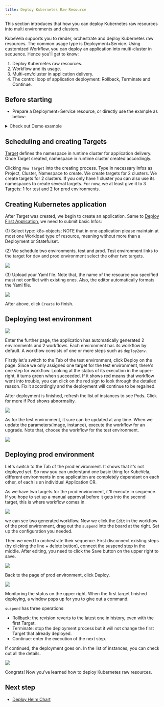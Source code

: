 ```yaml
---
title: Deploy Kubernetes Raw Resource
---
```


This section introduces that how you can deploy Kubernetes raw resources into multi environments and clusters.

KubeVela supports you to render, orchestrate and deploy Kubernetes raw resources. The common usage type is Deployment+Service. Using customized Workflow, you can deploy an application into multi-cluster in sequence. Hence you'll get to know:

1. Deploy Kubernetes raw resources.
2. Workflow and its usage.
3. Multi-env/cluster in application delivery.
4. The control loop of application deployment: Rollback, Terminate and Continue.

## Before starting

- Prepare a Deployment+Service resource, or directly use the example as below:

<details> <summary>Check out Demo example</summary>

```yaml
- apiVersion: apps/v1
  kind: Deployment
  metadata: null
  name: nginx
  spec: null
  strategy:
    type: Recreate
  selector:
    matchLabels: null
    app: nginx
  replicas: 1
  template:
    metadata: null
    labels:
      app: nginx
    spec: null
    containers:
      - name: nginx
        image: nginx
        ports:
          - containerPort: 80
- apiVersion: v1
  kind: Service
  metadata: null
  name: nginx
  namespace: default
  labels:
    app: nginx
  annotations:
    service.beta.kubernetes.io/aws-load-balancer-type: nlb
  spec: null
  externalTrafficPolicy: Local
  ports:
    - name: http
      port: 80
      protocol: TCP
      targetPort: 80
  selector:
    app: nginx
  type: LoadBalancer
```

</details>

<!-- - For setting up two and more runtime clusters, check out: [Manage Runtime Cluster](./manage-cluster) TODO v1.2-->

## Scheduling and creating Targets

[Target](../getting-started/core-concept#target) defines the namespace in runtime cluster for application delivery. Once Target created, namespace in runtime cluster created accordingly.

Clicking `New Target` into the creating process. Type in necessary Infos as Project, Cluster, Namespace to create. We create targets for 2 clusters. We create targets for 2 clusters. If you only have 1 cluster you can also use its namespaces to create several targets. For now, we at least give it to 3 Targets: 1 for test and 2 for prod environments.

## Creating Kubernetes application

After Target was created, we begin to create an application. Same to [Deploy First Application](../quick-start), we need to submit basic Infos:

(1) Select type: k8s-objects; NOTE that in one application please maintain at most one Workload type of resource, meaning without more than a Deployment or Statefulset.

(2) We schedule two environments, test and prod. Test environment links to the target for dev and prod environment select the other two targets.

![](../resources/create-k8s-app.jpg)

(3) Upload your Yaml file. Note that, the name of the resource you specified must not conflict with existing ones. Also, the editor automatically formats the Yaml file.

![](../resources/config-k8s-app.jpg)

After above, click `Create` to finish.

## Deploying test environment

![](../resources/app-dashboard.jpg)

Enter the further page, the application has automatically generated 2 environments and 2 workflows. Each environment has its workflow by default. A workflow consists of one or more steps such as `deploy2env`.

Firstly let's switch to the Tab of the test environment, click Deploy on the page. Since we only assigned one target for the test environment, there's one step for workflow. Looking at the status of its execution in the upper-right, it turns green when succeeded. If it shows red means that workflow went into trouble, you can click on the red sign to look through the detailed reason. Fix it accordingly and the deployment will continue to be regained.

After deployment is finished, refresh the list of instances to see Pods. Click for more if Pod shows abnormality.

![](../resources/pod-list.jpg)

As for the test environment, it sure can be updated at any time. When we update the parameters(image, instance), execute the workflow for an upgrade. Note that, choose the workflow for the test environment.

![](../resources/select-workflow.jpg)

## Deploying prod environment

Let's switch to the Tab of the prod environment. It shows that it's not deployed yet. So now you can understand one basic thing for KubeVela, different environments in one application are completely dependant on each other, of each is an individual Application CR. 

As we have two targets for the prod environment, it'll execute in sequence. If you hope to set up a manual approval before it gets into the second target, this is where workflow comes in.

![](../resources/app-workflow.jpg)

we can see two generated workflow. Now we click the `Edit` in the workflow of the prod environment, drag out the `suspend` into the board at the right. Set up the configuration you needed.

Then we need to orchestrate their sequence. First disconnect existing steps (by clicking the line + delete button), connect the suspend step in the middle. After editing, you need to click the Save button on the upper right to save.

![](../resources/workflow-edit.jpg)

Back to the page of prod environment, click Deploy.

![](../resources/workflow-suspend.jpg)

Monitoring the status on the upper right. When the first target finished deploying, a window pops up for you to give out a command.

`suspend` has three operations:

- Rollback: the revision reverts to the latest one in history, even with the first Target.
- Terminate: stop the deployment process but it will not change the first Target that already deployed.
- Continue: enter the execution of the next step.

If continued, the deployment goes on. In the list of instances, you can check out all the details. 

![](../resources/multiple-target-pods.jpg)

Congrats! Now you've learned how to deploy Kubernetes raw resources.

<!-- ## Video tutorial TODO v1.2 -->

## Next step

<!-- 1. [Getting into more of Workflow](./multi-cluster) TODO v1.2 -->
- [Deploy Helm Chart](./helm)